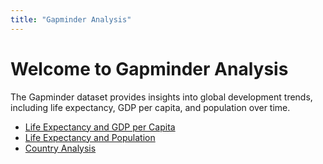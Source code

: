 ```yaml
---
title: "Gapminder Analysis"
---
```


# Welcome to Gapminder Analysis

The Gapminder dataset provides insights into global development trends, including life expectancy, GDP per capita, and population over time.

- [Life Expectancy and GDP per Capita](life-gdp.qmd)
- [Life Expectancy and Population](life-population.qmd)
- [Country Analysis](country.qmd)